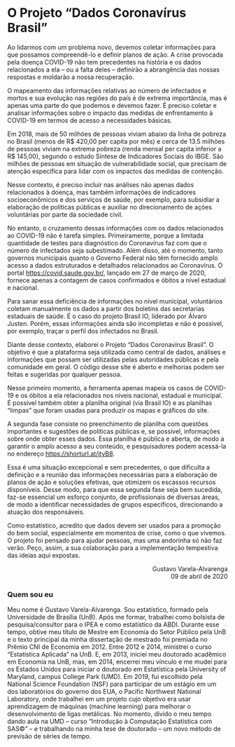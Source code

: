 # O Projeto "Dados Coronavírus Brasil"

Ao lidarmos com um problema novo, devemos coletar informações para que possamos compreendê-lo e definir planos de ação. A crise provocada pela doença COVID-19 não tem precedentes na história e os dados relacionados a ela – ou a falta deles – definirão a abrangência das nossas respostas e moldarão a nossa recuperação.

O mapeamento das informações relativas ao número de infectados e mortos e sua evolução nas regiões do país é de extrema importância, mas é apenas uma parte do que podemos e devemos fazer. É preciso coletar e analisar informações sobre o impacto das medidas de enfrentamento à COVID-19 em termos de acesso a necessidades básicas.

Em 2018, mais de 50 milhões de pessoas viviam abaixo da linha de pobreza no Brasil (menos de R\$ 420,00 per capita por mês) e cerca de 13.5 milhões de pessoas viviam na extrema pobreza (renda mensal per capita inferior a R\$ 145,00), segundo o estudo Síntese de Indicadores Sociais do IBGE. São milhões de pessoas em situação de vulnerabilidade social, que precisam de atenção específica para lidar com os impactos das medidas de contenção. 

Nesse contexto, é preciso incluir nas análises não apenas dados relacionados à doença, mas também informações de indicadores socioeconômicos e dos serviços de saúde, por exemplo, para subsidiar a elaboração de políticas públicas e auxiliar no direcionamento de ações voluntárias por parte da sociedade civil. 

No entanto, o cruzamento dessas informações com os dados relacionados ao COVID-19 não é tarefa simples. Primeiramente, porque a limitada quantidade de testes para diagnóstico do Coronavírus faz com que o número de infectados seja subestimado. Além disso, até o momento, tanto governos municipais quanto o Governo Federal não têm fornecido amplo acesso a dados estruturados e detalhados relacionados ao Coronavírus. O portal [https://covid.saude.gov.br/](https://covid.saude.gov.br/), lançado em 27 de março de 2020, fornece apenas a contagem de casos confirmados e óbitos a nível estadual e nacional.

Para sanar essa deficiência de informações no nível municipal, voluntários coletam manualmente os dados a partir dos boletins das secretarias estaduais de saúde. É o caso do projeto Brasil IO, liderado por Álvaro Justen. Porém, essas informações ainda são incompletas e não é possível, por exemplo, traçar o perfil dos infectados no Brasil. 

Diante desse contexto, elaborei o Projeto "Dados Coronavírus Brasil". O objetivo é que a plataforma seja utilizada como central de dados, análises e informações que possam ser utilizadas pelas autoridades públicas e pela comunidade em geral. O código desse site é aberto e melhorias podem ser feitas e sugeridas por qualquer pessoa.

Nesse primeiro momento, a ferramenta apenas mapeia os casos de COVID-19 e os óbitos a ela relacionados nos níveis nacional, estadual e municipal. É possível também obter a planilha original (via Brasil IO) e as planilhas “limpas” que foram usadas para produzir os mapas e gráficos do site.

A segunda fase consiste no preenchimento de planilha com questões importantes e sugestões de políticas públicas e, se possível, informações sobre onde obter esses dados. Essa planilha é pública e aberta, de modo a garantir o amplo acesso a seu conteúdo, e pesquisadores podem acessá-la no endereço [https://shorturl.at/jtyB8](https://shorturl.at/jtyB8).

Essa é uma situação excepcional e sem precedentes, o que dificulta a definição e a reunião das informações necessárias para a elaboração de planos de ação e soluções efetivas, que otimizem os escassos recursos disponíveis. Desse modo, para que essa segunda fase seja bem sucedida, faz-se essencial um esforço conjunto, de profissionais de diversas áreas, de modo a identificar necessidades de grupos específicos, direcionando a atuação dos responsáveis.

Como estatístico, acredito que dados devem ser usados para a promoção do bem social, especialmente em momentos de crise, como o que vivemos. O projeto foi pensado para ajudar pessoas, mas uma andorinha só não faz verão. Peço, assim, a sua colaboração para a implementação tempestiva das ideias aqui expostas.


<div style="text-align: right"> Gustavo Varela-Alvarenga </br> 09 de abril de 2020 </div>

### Quem sou eu

Meu nome é Gustavo Varela-Alvarenga. Sou estatístico, formado pela Universidade de Brasília (UnB). Após me formar, trabalhei como bolsista de pesquisa/consultor para o IPEA e como estatístico da ABDI. Durante esse tempo, obtive meu título de Mestre em Economia do Setor Público pela UnB e o texto principal da minha dissertação de mestrado foi premiada no Prêmio CNI de Economia em 2012. Entre 2012 e 2014, ministrei o curso “Estatística Aplicada” na UnB. E, em 2013, iniciei meu doutorado acadêmico em Economia na UnB, mas, em 2014, encerrei meu vínculo e me mudei para os Estados Unidos para iniciar o doutorado em Estatística pela University of Maryland, campus College Park (UMD). Em 2019, fui escolhido pela National Science Foundation (NSF) para participar de um estágio em um dos laboratórios do governo dos EUA, o Pacific Northwest National Laboratory, onde trabalhei em um projeto cujo objetivo era usar aprendizagem de máquinas (machine learning) para melhorar o desenvolvimento de ligas metálicas. No momento, divido o meu tempo dando aula na UMD – curso “Introdução à Computação Estatística com SAS©” – e trabalhando na minha tese de doutorado – um novo método de previsão de séries de tempo.



